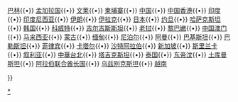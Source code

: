 {{Navbox
|name = 2010年亚洲残疾人运动会代表团
|state = collapsed
|title = [[2010年亞洲殘疾人運動會]]代表团
|titlestyle = background:#BFD7FF
|groupstyle = background:#BFD7FF
|group1 = 
|list1 = <div class="nowraplinks">
[[2010年亚洲残疾人运动会阿富汗代表团|阿富汗]]{{•}}
[[2010年亚洲残疾人运动会巴林代表团|巴林]]{{•}}
[[2010年亚洲残疾人运动会孟加拉国代表团|孟加拉国]]{{•}}
[[2010年亚洲残疾人运动会文莱代表团|文莱]]{{•}}
[[2010年亚洲残疾人运动会柬埔寨代表团|柬埔寨]]{{•}}
[[2010年亚洲残疾人运动会中国代表团|中国]]{{•}}
[[2010年亚洲残疾人运动会中国香港代表团|中国香港]]{{•}}
[[2010年亚洲残疾人运动会印度代表团|印度]]{{•}}
[[2010年亚洲残疾人运动会印度尼西亚代表团|印度尼西亚]]{{•}}
[[2010年亚洲残疾人运动会伊朗代表团|伊朗]]{{•}}
[[2010年亚洲残疾人运动会伊拉克代表团|伊拉克]]{{•}}
[[2010年亞洲殘疾人運動會日本代表團|日本]]{{•}}
[[2010年亚洲残疾人运动会约旦代表团|约旦]]{{•}}
[[2010年亚洲残疾人运动会哈萨克斯坦代表团|哈萨克斯坦]]{{•}}
[[2010年亚洲残疾人运动会韩国代表团|韩国]]{{•}}
[[2010年亚洲残疾人运动会科威特代表团|科威特]]{{•}}
[[2010年亚洲残疾人运动会吉尔吉斯斯坦代表团|吉尔吉斯斯坦]]{{•}}
[[2010年亚洲残疾人运动会老挝代表团|老挝]]{{•}}
[[2010年亚洲残疾人运动会黎巴嫩代表团|黎巴嫩]]{{•}}
[[2010年亚洲残疾人运动会中国澳门代表团|中国澳门]]{{•}}
[[2010年亚洲残疾人运动会马来西亚代表团|马来西亚]]{{•}}
[[2010年亚洲残疾人运动会蒙古代表团|蒙古]]{{•}}
[[2010年亚洲残疾人运动会缅甸代表团|缅甸]]{{•}}
[[2010年亚洲残疾人运动会尼泊尔代表团|尼泊尔]]{{•}}
[[2010年亚洲残疾人运动会阿曼代表团|阿曼]]{{•}}
[[2010年亚洲残疾人运动会巴基斯坦代表团|巴基斯坦]]{{•}}
[[2010年亚洲残疾人运动会巴勒斯坦代表团|巴勒斯坦]]{{•}}
[[2010年亚洲残疾人运动会菲律宾代表团|菲律宾]]{{•}}
[[2010年亚洲残疾人运动会卡塔尔代表团|卡塔尔]]{{•}}
[[2010年亚洲残疾人运动会沙特阿拉伯代表团|沙特阿拉伯]]{{•}}
[[2010年亚洲残疾人运动会新加坡代表团|新加坡]]{{•}}
[[2010年亚洲残疾人运动会斯里兰卡代表团|斯里兰卡]]{{•}}
[[2010年亚洲残疾人运动会叙利亚代表团|叙利亚]]{{•}}
[[2010年亞洲殘疾人運動會中華台北代表團|中華台北]]{{•}}
[[2010年亚洲残疾人运动会塔吉克斯坦代表团|塔吉克斯坦]]{{•}}
[[2010年亚洲残疾人运动会泰国代表团|泰国]]{{•}}
[[2010年亚洲残疾人运动会东帝汶代表团|东帝汶]]{{•}}
[[2010年亚洲残疾人运动会土库曼斯坦代表团|土库曼斯坦]]{{•}}
[[2010年亚洲残疾人运动会阿拉伯联合酋长国代表团|阿拉伯联合酋长国]]{{•}}
[[2010年亚洲残疾人运动会乌兹别克斯坦代表团|乌兹别克斯坦]]{{•}}
[[2010年亚洲残疾人运动会越南代表团|越南]]
</div>
}}
<noinclude>
[[Category:2010年亚洲残疾人运动会代表团|*]]
